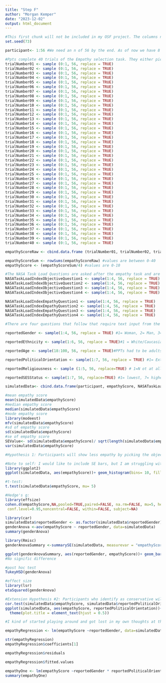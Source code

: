 ---
title: "Step F"
author: "Morgan Kemper"
date: "2023-12-02"
output: html_document
---

```{r generateDataPoints, echo=FALSE}
#This first chunk will not be included in my OSF project. The columns names will be the same, but the numbers will be replaced with actual participant data.
set.seed(73)

participant<- 1:56 #We need an n of 56 by the end. As of now we have 8 actual responses. I did not include them at this point.

#Ppts complete 40 trials of the Empathy selection task. They either pick the objective or empathy decks.
trialNumber01 <- sample (0:1, 56, replace = TRUE)
trialNumber02 <- sample (0:1, 56, replace = TRUE)
trialNumber03 <- sample (0:1, 56, replace = TRUE)
trialNumber04 <- sample (0:1, 56, replace = TRUE)
trialNumber05 <- sample (0:1, 56, replace = TRUE)
trialNumber06 <- sample (0:1, 56, replace = TRUE)
trialNumber07 <- sample (0:1, 56, replace = TRUE)
trialNumber08 <- sample (0:1, 56, replace = TRUE)
trialNumber09 <- sample (0:1, 56, replace = TRUE)
trialNumber10 <- sample (0:1, 56, replace = TRUE)
trialNumber11 <- sample (0:1, 56, replace = TRUE)
trialNumber12 <- sample (0:1, 56, replace = TRUE)
trialNumber13 <- sample (0:1, 56, replace = TRUE)
trialNumber14 <- sample (0:1, 56, replace = TRUE)
trialNumber15 <- sample (0:1, 56, replace = TRUE)
trialNumber16 <- sample (0:1, 56, replace = TRUE)
trialNumber17 <- sample (0:1, 56, replace = TRUE)
trialNumber18 <- sample (0:1, 56, replace = TRUE)
trialNumber19 <- sample (0:1, 56, replace = TRUE)
trialNumber20 <- sample (0:1, 56, replace = TRUE)
trialNumber21 <- sample (0:1, 56, replace = TRUE)
trialNumber22 <- sample (0:1, 56, replace = TRUE)
trialNumber23 <- sample (0:1, 56, replace = TRUE)
trialNumber24 <- sample (0:1, 56, replace = TRUE)
trialNumber25 <- sample (0:1, 56, replace = TRUE)
trialNumber26 <- sample (0:1, 56, replace = TRUE)
trialNumber27 <- sample (0:1, 56, replace = TRUE)
trialNumber28 <- sample (0:1, 56, replace = TRUE)
trialNumber29 <- sample (0:1, 56, replace = TRUE)
trialNumber30 <- sample (0:1, 56, replace = TRUE)
trialNumber31 <- sample (0:1, 56, replace = TRUE)
trialNumber32 <- sample (0:1, 56, replace = TRUE)
trialNumber33 <- sample (0:1, 56, replace = TRUE)
trialNumber34 <- sample (0:1, 56, replace = TRUE)
trialNumber35 <- sample (0:1, 56, replace = TRUE)
trialNumber36 <- sample (0:1, 56, replace = TRUE)
trialNumber37 <- sample (0:1, 56, replace = TRUE)
trialNumber38 <- sample (0:1, 56, replace = TRUE)
trialNumber39 <- sample (0:1, 56, replace = TRUE)
trialNumber40 <- sample (0:1, 56, replace = TRUE)

empathyScoreRaw <- cbind.data.frame (trialNumber01, trialNumber02, trialNumber03, trialNumber04, trialNumber05, trialNumber06, trialNumber07, trialNumber08, trialNumber09, trialNumber10, trialNumber11, trialNumber12, trialNumber13, trialNumber14, trialNumber15, trialNumber16, trialNumber17, trialNumber18, trialNumber19, trialNumber20, trialNumber21, trialNumber22, trialNumber23, trialNumber24, trialNumber25, trialNumber26, trialNumber27, trialNumber28, trialNumber29, trialNumber30, trialNumber31, trialNumber32, trialNumber33, trialNumber34, trialNumber35, trialNumber36, trialNumber37, trialNumber38, trialNumber39, trialNumber40)

empathyScoreSum <- rowSums(empathyScoreRaw) #values are between 0-40
empathyScore <- (empathyScoreSum/4) #values are 0-10

#The NASA Task Load Questions are asked after the empathy task and are to gauge how ppts felts about the questions. There are four about the objective deck and four about the empathy deck. 1 = very low, 4 = very high
NASATaskLoadIndexObjectiveQuestion1 <- sample(1:4, 56, replace = TRUE)
NASATaskLoadIndexObjectiveQuestion2 <- sample(1:4, 56, replace = TRUE)
NASATaskLoadIndexObjectiveQuestion3 <- sample(1:4, 56, replace = TRUE)
NASATaskLoadIndexObjectiveQuestion4 <- sample(1:4, 56, replace = TRUE)

NASATaskLoadIndexEmpathyQuestion1 <- sample(1:4, 56, replace = TRUE)
NASATaskLoadIndexEmpathyQuestion2 <- sample(1:4, 56, replace = TRUE)
NASATaskLoadIndexEmpathyQuestion3 <- sample(1:4, 56, replace = TRUE)
NASATaskLoadIndexEmpathyQuestion4 <- sample(1:4, 56, replace = TRUE)

#There are four questions that follow that require text input from the ppt. I don't know what to do with that right now, I think I'll ignore them in the end, as they do not have any bearing on my analyses.

reportedGender <- sample(1:4, 56, replace = TRUE) #1= Woman, 2= Man, 3= Non-Binary, 4= Other

reportedEthnicity <- sample(1:6, 56, replace = TRUE)#1 = White/Caucasian, 2 = Black/ African - American, 3 = Hispanic / Latinx, 4 = Asian / Pacific Islander, 5 = Native American, 6 = Other

reportedAge <- sample(18:100, 56, replace = TRUE)#PPTs had to be adults and undergraduates at the UMN.

reportedPoliticalOrientation <- sample(1:7, 56, replace = TRUE) #1= Extremely liberal, 2= Somewhat liberal, 3= Slightly liberal, 4= Equally liberal and conservative, 5= Slightly conservative, 6= Somewhat conservative, 7= Extremely Conservative

reportedReligiousness <- sample (1:5, 56, replace=TRUE) # 1=N ot at all religious, 2= Slightly religious, 3= Somewhat religious, 4= Very religious, 5= Extremely religious

reportedSESStatus <- sample(1:7, 56, replace=TRUE) #1= lowest, 7= highest

simulatedData<- cbind.data.frame(participant, empathyScore, NASATaskLoadIndexObjectiveQuestion1, NASATaskLoadIndexObjectiveQuestion2, NASATaskLoadIndexObjectiveQuestion3, NASATaskLoadIndexObjectiveQuestion4, NASATaskLoadIndexEmpathyQuestion1, NASATaskLoadIndexEmpathyQuestion2, NASATaskLoadIndexEmpathyQuestion3, NASATaskLoadIndexEmpathyQuestion4, reportedGender, reportedEthnicity,reportedAge,reportedPoliticalOrientation,reportedReligiousness, reportedSESStatus)
```

```{r statistics, warning=FALSE}
#mean empathy score
mean(simulatedData$empathyScore)
#median empathy score
median(simulatedData$empathyScore)
#mode empathy score
library(modeest)
mfv(simulatedData$empathyScore)
#sd of empathy score
sd(simulatedData$empathyScore)
#se of empathy score
SEValue<- sd(simulatedData$empathyScore)/ sqrt(length(simulatedData$empathyScore))
var(simulatedData$empathyScore)
```

```{r mainHypothesis, echo=FALSE, warning=FALSE}
#Hypothesis 1: Participants will show less empathy by picking the objective deck more often than the empathetic deck, resulting in a lower mean score.

#Note to self: I would like to include SE bars, but I am struggling with how.
library(ggplot2)
ggplot(simulatedData, aes(empathyScore))+ geom_histogram(bins= 10, fill = "#CC9900") +theme_classic() + ylab(label = "Frequency")+ xlab (label= "Empathy Score") +ggtitle("Participant Empathy Scores") + theme(plot.title = element_text(hjust = 0.5))

#t-test:
t.test(simulatedData$empathyScore, mu= 5)

#Hedge's g:
library(effsize)
cohen.d(empathyScore,NA,pooled=TRUE,paired=FALSE, na.rm=FALSE, mu=5, hedges.correction=TRUE,
 conf.level=0.95,noncentral=FALSE, within=FALSE, subject=NA)
```

```{r firstExtensionHypothesisANOVA}
library(car)
simulatedData$reportedGender <- as.factor(simulatedData$reportedGender)
genderAnova <-aov(empathyScore ~ reportedGender, data=simulatedData)
summary(genderAnova) 

library(Rmisc)
genderAnovaSummary <-summarySE(simulatedData, measurevar = "empathyScore", groupvars = "reportedGender" , conf.interval = .95)

ggplot(genderAnovaSummary, aes(reportedGender, empathyScore))+ geom_bar(stat= "identity", fill = "#CC9900")+ theme_classic() + geom_errorbar(aes(ymin= empathyScore - se, ymax= empathyScore + se), width = .75) + ylab(label = "Empathy Score")+ xlab (label= "Gender") +ggtitle("Empathy Scores Across Genders") + theme(plot.title = element_text(hjust = 0.5))
#No signific difference

#post hoc test
TukeyHSD(genderAnova)

#effect size
library(lsr)
etaSquared(genderAnova)
```

```{r secondExtensionHypothesis, echo=FALSE}
#Extension Hypothesis #2: Participants who identify as conservative will have lower empathy scores than participants who identify as liberal.
cor.test(simulatedData$empathyScore, simulatedData$reportedPoliticalOrientation, alternative= "greater")
ggplot(simulatedData, aes(empathyScore, reportedPoliticalOrientation))+ theme_classic()+ geom_point()+geom_smooth(method="lm", fill = "#CC9900", color="#990000") + ylab(label = "Political Orientation") + xlab (label= "Empathy Score") +ggtitle("Political Orientation versus Empathy Score") +
  theme(plot.title = element_text(hjust = 0.5))
```

```{r additionalStats, include=FALSE}
#I kind of started playing around and got lost in my own thoughts at this point...

empathyRegression <- lm(empathyScore ~reportedGender, data=simulatedData)

str(empathyRegression)
empathyRegression$coefficients[1]

empathyRegression$residuals

empathyRegression$fitted.values

empathyOne <- lm(empathyScore ~reportedGender * reportedPoliticalOrientation, data=simulatedData)
summary(empathyOne)
```
